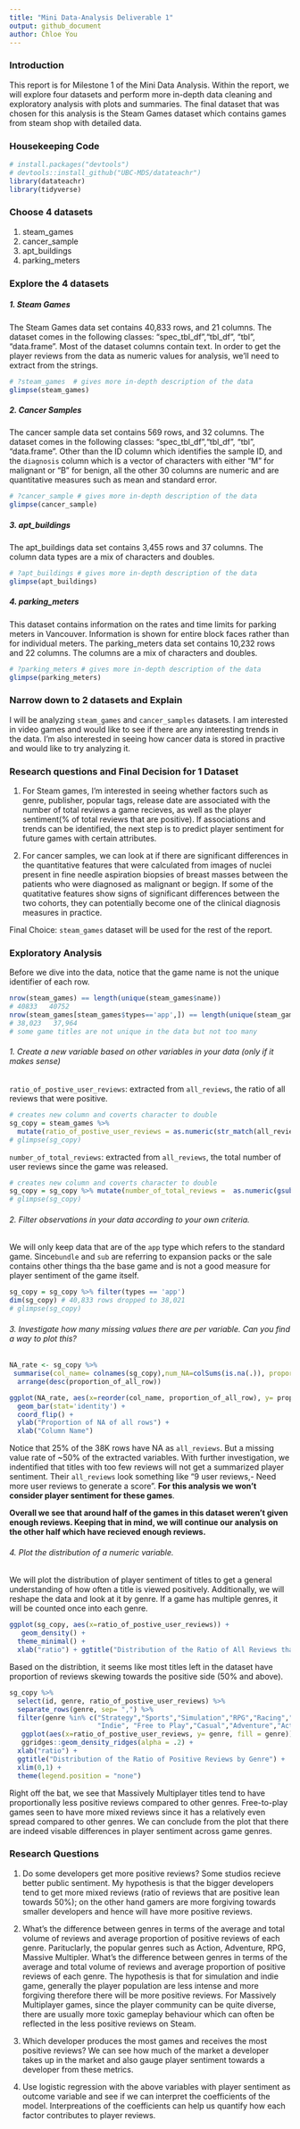 ```yaml
---
title: "Mini Data-Analysis Deliverable 1"
output: github_document
author: Chloe You
---
```

### Introduction 
This report is for Milestone 1 of the Mini Data Analysis. Within the report, we will explore four datasets and perform more in-depth data cleaning and exploratory analysis with plots and summaries. The final dataset that was chosen for this analysis is the Steam Games dataset which contains games from steam shop with detailed data. 

### Housekeeping Code
```r
# install.packages("devtools")
# devtools::install_github("UBC-MDS/datateachr")
library(datateachr)
library(tidyverse)
```


### Choose 4 datasets 

1. steam_games
2. cancer_sample
3. apt_buildings
4. parking_meters

### Explore the 4 datasets

##### 1. Steam Games 
The Steam Games data set contains 40,833 rows, and 21 columns. The dataset comes in the following classes: "spec_tbl_df","tbl_df", "tbl", "data.frame". Most of the dataset columns contain text. In order to get the player reviews from the data as numeric values for analysis, we'll need to extract from the strings. 
```r
# ?steam_games  # gives more in-depth description of the data
glimpse(steam_games)
```


##### 2. Cancer Samples
The cancer sample data set contains 569 rows, and 32 columns. The dataset comes in the following classes: "spec_tbl_df","tbl_df", "tbl", "data.frame". Other than the ID column which identifies the sample ID, and the `diagnosis` column which is a vector  of characters with either "M" for malignant or "B" for benign, all the other 30 columns are numeric and are quantitative measures such as mean and standard error.
```r
# ?cancer_sample # gives more in-depth description of the data
glimpse(cancer_sample)
```

##### 3.  apt_buildings
The apt_buildings data set contains 3,455 rows and 37 columns. The column data types are a mix of characters and doubles. 
```r
# ?apt_buildings # gives more in-depth description of the data
glimpse(apt_buildings)
```
##### 4. parking_meters
This dataset contains information on the rates and time limits for parking meters in Vancouver. Information is shown for entire block faces rather than for individual meters. 
The parking_meters data set contains 10,232 rows and 22 columns. The columns are a mix of characters and doubles. 
```r
# ?parking_meters # gives more in-depth description of the data
glimpse(parking_meters)
```


### Narrow down to 2 datasets and Explain
I will be analyzing `steam_games` and `cancer_samples` datasets. I am interested in video games and would like to see if there are any interesting trends in the data. I'm also interested in seeing how cancer data is stored in practive and would like to try analyzing it. 


### Research questions and Final Decision for 1 Dataset
1. For Steam games, I'm interested in seeing whether factors such as genre, publisher, popular tags, release date are associated with the number of total reviews a game recieves, as well as the player sentiment(% of total reviews that are positive). If associations and trends can be identified, the next step is to predict player sentiment for future games with certain attributes. 

2.  For cancer samples, we can look at if there are significant differences in the quantitative features that were calculated from images of nuclei present in fine needle aspiration biopsies of breast masses between the patients who were diagnosed as malignant or begign. If some of the quatitative features show signs of significant differences between the two cohorts, they can potentially become one of the clinical diagnosis measures in practice. 

Final Choice: `steam_games` dataset will be used for the rest of the report.

### Exploratory Analysis

Before we dive into the data, notice that the game name is not the unique identifier of each row.
```r
nrow(steam_games) == length(unique(steam_games$name)) 
# 40833   40752
nrow(steam_games[steam_games$types=='app',]) == length(unique(steam_games[steam_games$types=='app',]$name)) 
# 38,023   37,964 
# some game titles are not unique in the data but not too many
```

###### 1. Create a new variable based on other variables in your data (only if it makes sense) 
`ratio_of_postive_user_reviews`: extracted from `all_reviews`, the ratio of all reviews that were positive. 
```r
# creates new column and coverts character to double
sg_copy = steam_games %>% 
  mutate(ratio_of_postive_user_reviews = as.numeric(str_match(all_reviews, ",- \\s*(.*?)\\s*% of the")[,2])/100 )
# glimpse(sg_copy)
```

`number_of_total_reviews`: extracted from `all_reviews`, the total number of user reviews since the game was released.
```r
# creates new column and coverts character to double
sg_copy = sg_copy %>% mutate(number_of_total_reviews =  as.numeric(gsub(",","",str_match(all_reviews, "of the \\s*(.*?)\\s* user")[,2])))
# glimpse(sg_copy)
```
###### 2. Filter observations in your data according to your own criteria. 
We will only keep data that are of the `app` type which refers to the standard game. Since`bundle` and `sub` are referring to expansion packs or the sale contains other things tha the base game and is not a good measure for player sentiment of the game itself. 
```r
sg_copy = sg_copy %>% filter(types == 'app')
dim(sg_copy) # 40,833 rows dropped to 38,021
# glimpse(sg_copy)
```

###### 3. Investigate how many missing values there are per variable. Can you find a way to plot this?
```r
NA_rate <- sg_copy %>% 
 summarise(col_name= colnames(sg_copy),num_NA=colSums(is.na(.)), proportion_of_all_row= num_NA/nrow(sg_copy)) %>% 
  arrange(desc(proportion_of_all_row))

ggplot(NA_rate, aes(x=reorder(col_name, proportion_of_all_row), y= proportion_of_all_row)) + 
  geom_bar(stat='identity') + 
  coord_flip() +
  ylab("Proportion of NA of all rows") +
  xlab("Column Name")

```

Notice that 25% of the 38K rows have NA as `all_reviews`. But a missing value rate of ~50% of the extracted variables. With further investigation, we indentified that titles with too few reviews will not get a summarized player sentiment. Their `all_reviews` look something like "9 user reviews,- Need more user reviews to generate a score". **For this analysis we won't consider player sentiment for these games**. 

**Overall we see that around half of the games in this dataset weren't given enough reviews. Keeping that in mind, we will continue our analysis on the other half which have recieved enough reviews.**

###### 4. Plot the distribution of a numeric variable.
We will plot the distribution of player sentiment of titles to get a general understanding of how often a title is viewed positively. Additionally, we will reshape the data and look at it by genre. If a game has multiple genres, it will be counted once into each genre. 
```r
ggplot(sg_copy, aes(x=ratio_of_postive_user_reviews)) +
   geom_density() + 
  theme_minimal() +
  xlab("ratio") + ggtitle("Distribution of the Ratio of All Reviews that were Positive")
```

Based on the distribtion, it seems like most titles left in the dataset have proportion of reviews skewing towards the positive side (50% and above). 

```r
sg_copy %>%
  select(id, genre, ratio_of_postive_user_reviews) %>% 
  separate_rows(genre, sep= ",") %>% 
  filter(genre %in% c("Strategy","Sports","Simulation","RPG","Racing","Massively Multiplayer",
                      "Indie", "Free to Play","Casual","Adventure","Action")) %>% # filter out the non-popular genres. popularity based on prior knowledge. 
   ggplot(aes(x=ratio_of_postive_user_reviews, y= genre, fill = genre)) +
   ggridges::geom_density_ridges(alpha = .2) +
  xlab("ratio") + 
  ggtitle("Distribution of the Ratio of Positive Reviews by Genre") +
  xlim(0,1) +
  theme(legend.position = "none") 
```

Right off the bat, we see that Massively Multiplayer titles tend to have proportionally less positive reviews compared to other genres. Free-to-play games seen to have more mixed reviews since it has a relatively even spread compared to other genres. We can conclude from the plot that there are indeed visable differences in player sentiment across game genres. 

### Research Questions

1. Do some developers get more positive reviews? 
Some studios recieve better public sentiment. My hypothesis is that the bigger developers tend to get more mixed reviews (ratio of reviews that are positive lean towards 50%); on the other hand gamers are more forgiving towards smaller developers and hence will have more positive reviews. 

2. What's the difference between genres in terms of the average and total volume of reviews and average proportion of positive reviews of each genre. Parituclarly, the popular genres such as Action, Adventure, RPG, Massive Multipler. What's the difference between genres in terms of the average and total volume of reviews and average proportion of positive reviews of each genre.
The hypothesis is that for simulation and indie game, generally the player population are less intense and more forgiving therefore there will be more positive reviews. For Massively Multiplayer games, since the player community can be quite diverse, there are usually more toxic gameplay behaviour which can often be reflected in the less positive reviews on Steam.

3. Which developer produces the most games and receives the most positive reviews?
We can see how much of the market a developer takes up in the market and also gauge player sentiment towards a developer from these metrics. 

4. Use logistic regression with the above variables with player sentiment as outcome variable and see if we can interpret the coefficients of the model.
Interpreations of the coefficients can help us quantify how each factor contributes to player reviews. 

